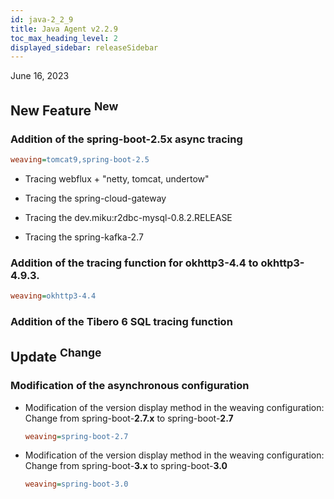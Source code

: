 ```yaml
---
id: java-2_2_9
title: Java Agent v2.2.9
toc_max_heading_level: 2
displayed_sidebar: releaseSidebar
---
```


June 16, 2023

## New Feature <sup><Status>New</Status></sup>

### Addition of the spring-boot-2.5x async tracing

```ini title='whatap.conf'
weaving=tomcat9,spring-boot-2.5
```

-   Tracing webflux + "netty, tomcat, undertow"

-   Tracing the spring-cloud-gateway

-   Tracing the dev.miku:r2dbc-mysql-0.8.2.RELEASE

-   Tracing the spring-kafka-2.7

### Addition of the tracing function for okhttp3-4.4 to okhttp3-4.9.3.

```ini title='whatap.conf'
weaving=okhttp3-4.4
```

### Addition of the Tibero 6 SQL tracing function

## Update <sup><Status>Change</Status></sup>

### Modification of the asynchronous configuration

-   Modification of the version display method in the weaving configuration: Change from spring-boot-**2.7.x** to spring-boot-**2.7**

    ```ini title='whatap.conf'
    weaving=spring-boot-2.7
    ```

-   Modification of the version display method in the weaving configuration: Change from spring-boot-**3.x** to spring-boot-**3.0**

    ```ini title='whatap.conf'
    weaving=spring-boot-3.0
    ```

